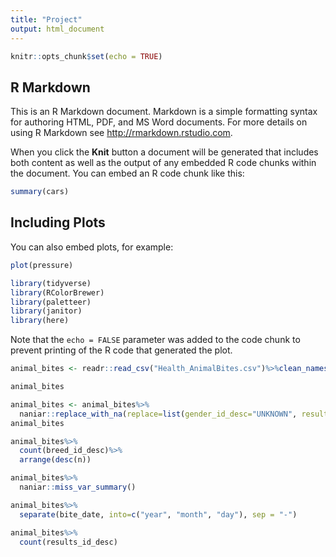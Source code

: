 ```yaml
---
title: "Project"
output: html_document
---
```


```r
knitr::opts_chunk$set(echo = TRUE)
```

## R Markdown

This is an R Markdown document. Markdown is a simple formatting syntax for authoring HTML, PDF, and MS Word documents. For more details on using R Markdown see <http://rmarkdown.rstudio.com>.

When you click the **Knit** button a document will be generated that includes both content as well as the output of any embedded R code chunks within the document. You can embed an R code chunk like this:

```r
summary(cars)
```

## Including Plots

You can also embed plots, for example:

```r
plot(pressure)
```
```r
library(tidyverse)
library(RColorBrewer)
library(paletteer)
library(janitor)
library(here)
```

Note that the `echo = FALSE` parameter was added to the code chunk to prevent printing of the R code that generated the plot.

```r
animal_bites <- readr::read_csv("Health_AnimalBites.csv")%>%clean_names()
```
```r
animal_bites
```
```r
animal_bites <- animal_bites%>%
  naniar::replace_with_na(replace=list(gender_id_desc="UNKNOWN", results_id_desc="UNKNOWN", disposition_id_desc="UNKNOWN"))
animal_bites
```

```r
animal_bites%>%
  count(breed_id_desc)%>%
  arrange(desc(n))
```

```r
animal_bites%>%
  naniar::miss_var_summary()
```
```r
animal_bites%>%
  separate(bite_date, into=c("year", "month", "day"), sep = "-")
```

```r
animal_bites%>%
  count(results_id_desc)
```

